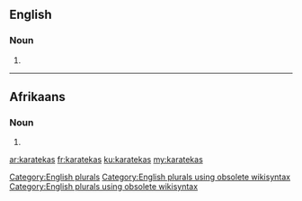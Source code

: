 ==English==

===Noun===
{{head|en}}

# {{plural of|karateka}}

[[Category:English plurals]][[Category:English plurals using obsolete wikisyntax]][[Category:English plurals using obsolete wikisyntax]]

----

==Afrikaans==

===Noun===
{{head|af}}

# {{plural of|karateka|lang=af}}

[[ar:karatekas]]
[[fr:karatekas]]
[[ku:karatekas]]
[[my:karatekas]]